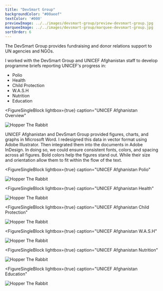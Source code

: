 ```yaml
---
title: "DevSmart Group"
backgroundColor: "#00aeef"
textColor: '#000'
previewImage: ../../images/devsmart-group/preview-devsmart-group.jpg
marqueeImage: ../../images/devsmart-group/marquee-devsmart-group.jpg
sortOrder: 6
---
```


<IntroBlock>

The DevSmart Group provides fundraising and donor relations support to UN agencies and NGOs. 

</IntroBlock>

<TextBlock>

I worked with the DevSmart Group and UNICEF Afghanistan staff to develop programme briefs reporting UNICEF's progress in:

- Polio
- Health
- Child Protection
- W.A.S.H
- Nutrition
- Education

</TextBlock>

<FigureSingleBlock
    lightbox={true}
    caption="UNICEF Afghanistan Overview"
>

![Hopper The Rabbit](../../images/devsmart-group/dsg-unicef-01-overview.jpg)
    
</FigureSingleBlock>

<TextBlock>

UNICEF Afghanistan and DevSmart Group provided figures, charts, and graphs in Microsoft Word. I redesigned this data in vector format using Adobe Illustrator.  Then integrated them into the documents in Adobe InDesign. In doing so, we could ensure consistent fonts, colors, and spacing across all figures. Bold colors help the figures stand out. While their size and orientation allow them to fit within the flow of the text.

</TextBlock>

<FigureSingleBlock
    lightbox={true}
    caption="UNICEF Afghanistan Polio"
>

![Hopper The Rabbit](../../images/devsmart-group/dsg-unicef-02-polio.jpg)
    
</FigureSingleBlock>

<FigureSingleBlock
    lightbox={true}
    caption="UNICEF Afghanistan Health"
>

![Hopper The Rabbit](../../images/devsmart-group/dsg-unicef-03-health.jpg)
    
</FigureSingleBlock>

<FigureSingleBlock
    lightbox={true}
    caption="UNICEF Afghanistan Child Protection"
>

![Hopper The Rabbit](../../images/devsmart-group/dsg-unicef-04-child-protection.jpg)
    
</FigureSingleBlock>

<FigureSingleBlock
    lightbox={true}
    caption="UNICEF Afghanistan W.A.S.H"
>

![Hopper The Rabbit](../../images/devsmart-group/dsg-unicef-05-wash.jpg)
    
</FigureSingleBlock>

<FigureSingleBlock
    lightbox={true}
    caption="UNICEF Afghanistan Nutrition"
>

![Hopper The Rabbit](../../images/devsmart-group/dsg-unicef-06-nutrition.jpg)
    
</FigureSingleBlock>

<FigureSingleBlock
    lightbox={true}
    caption="UNICEF Afghanistan Education"
>

![Hopper The Rabbit](../../images/devsmart-group/dsg-unicef-07-education.jpg)
    
</FigureSingleBlock>
